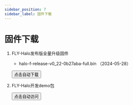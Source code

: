 ```yaml
---
sidebar_position: 7
sidebar_label: 固件下载
---
```






# 固件下载

1. FLY-Halo发布版全量升级固件

    * halo-f-release-v0_22-0b27aba-full.bin （2024-05-28） 


    <Button variant="contained" disableElevation component="a" rel="noopener" href="https://cdn.mellow.klipper.cn/firmware/halo-f-release-v0_22-0b27aba-full.bin">点击自动下载</Button>

2. FLY-Halo开发demo包

    <Button variant="contained" disableElevation component="a" rel="noopener" href="https://github.com/Mellow-3D/FLY-Halo">点击自动访问</Button>
